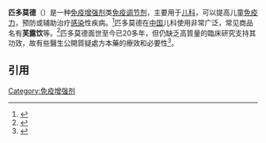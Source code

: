 {{Drugbox
| Verifiedfields = changed
| verifiedrevid = 464206452
| IUPAC_name = (4''R'')-3-(5-oxo-<small>L</small>-prolyl)-1,3-thiazolidine-4-carboxylic acid
| image = Pidotimod.png

<!--Clinical data-->
| tradename =  
| Drugs.com = {{drugs.com|international|pidotimod}}
| pregnancy_AU = <!-- A / B1 / B2 / B3 / C / D / X -->
| pregnancy_US = <!-- A / B            / C / D / X -->
| pregnancy_category =  
| legal_AU = <!-- Unscheduled / S2 / S3 / S4 / S5 / S6 / S7 / S8 / S9 -->
| legal_CA = <!--             / Schedule I, II, III, IV, V, VI, VII, VIII -->
| legal_UK = <!-- GSL         / P       / POM / CD / Class A, B, C -->
| legal_US = <!-- OTC                   / Rx-only  / Schedule I, II, III, IV, V -->
| legal_status =  
| routes_of_administration =  

<!--Pharmacokinetic data-->
| bioavailability =  
| protein_bound =  
| metabolism =  
| elimination_half-life =  
| excretion =  

<!--Identifiers-->
| CAS_number_Ref = {{cascite|correct|??}}
| CAS_number =  
| ATC_prefix = L03
| ATC_suffix = AX05
| PubChem = 65944
| DrugBank_Ref = {{drugbankcite|correct|drugbank}}
| DrugBank =  
| ChemSpiderID_Ref = {{chemspidercite|correct|chemspider}}
| ChemSpiderID = 59348
| UNII_Ref = {{fdacite|correct|FDA}}
| UNII = 785363R681
| KEGG_Ref = {{keggcite|correct|kegg}}
| KEGG = D07261
| ChEMBL_Ref = {{ebicite|changed|EBI}}
| ChEMBL = 1488165

<!--Chemical data-->
| C=9 | H=12 | N=2 | O=4 | S=1 
| molecular_weight = 244.26758 g/mol
| smiles = O=C(O)[C@H]2N(C(=O)[C@H]1NC(=O)CC1)CSC2
| InChI = 1/C9H12N2O4S/c12-7-2-1-5(10-7)8(13)11-4-16-3-6(11)9(14)15/h5-6H,1-4H2,(H,10,12)(H,14,15)/t5-,6-/m0/s1
| InChIKey = UUTKICFRNVKFRG-WDSKDSINBG
| StdInChI_Ref = {{stdinchicite|correct|chemspider}}
| StdInChI = 1S/C9H12N2O4S/c12-7-2-1-5(10-7)8(13)11-4-16-3-6(11)9(14)15/h5-6H,1-4H2,(H,10,12)(H,14,15)/t5-,6-/m0/s1
| StdInChIKey_Ref = {{stdinchicite|correct|chemspider}}
| StdInChIKey = UUTKICFRNVKFRG-WDSKDSINSA-N
| synonyms = <small>(4''R'')-3-[(2''S'')-5-oxopyrrolidine-2-carbonyl]-1,3-thiazolidine-4-carboxylic acid</small>
}}

'''匹多莫德'''（{{lang-en|'''Pidotimod'''}}）是一种[[免疫增强剂|免疫增强剂]]类[[免疫调节剂|免疫调节剂]]，主要用于[[儿科|儿科]]，可以提高儿童[[免疫力|免疫力]]，预防或辅助治疗[[感染|感染]]性疾病。<ref name="pmid18806958">{{cite journal |author=Du XF, Jiang CZ, Wu CF, Won EK, Choung SY |title=Synergistic immunostimulating activity of pidotimod and red ginseng acidic polysaccharide against cyclophosphamide-induced immunosuppression |journal=Archives of pharmacal research |volume=31 |issue=9 |pages=1153–9 |date=September 2008 |pmid=18806958 |doi=10.1007/s12272-001-1282-6}}</ref>匹多莫德在[[中国|中国]]儿科使用非常广泛，常见商品名有'''芙露饮'''等。<ref>{{cite web | url=http://www.drugs.com/international/pidotimod.html | title=Pidotimod | accessdate=11 October 2015 | archive-date=2015-12-22 | archive-url=https://web.archive.org/web/20151222165754/http://www.drugs.com/international/pidotimod.html | dead-url=no }}</ref>匹多莫德面世至今已20多年，但仍缺乏高質量的臨床研究支持其功效，故有些醫生公開質疑處方本藥的療效和必要性<ref>{{Cite web |url=http://finance.sina.com.cn/roll/2018-01-13/doc-ifyqqieu6135755.shtml |title=儿科常用药匹多莫德有效性遭质疑 缺乏大型临床数据 |accessdate=2018-01-13 |archive-date=2018-01-13 |archive-url=https://web.archive.org/web/20180113035806/http://finance.sina.com.cn/roll/2018-01-13/doc-ifyqqieu6135755.shtml |dead-url=no }}</ref>。
 
==引用==
{{Reflist}}

{{Immunostimulants}}

[[Category:免疫增强剂|Category:免疫增强剂]]